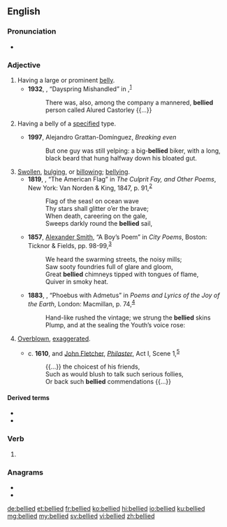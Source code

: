 ==English==

===Pronunciation===
* {{IPA|/ˈbɛlid/|lang=en}}

===Adjective===
{{en-adj|-}}

# Having a large or prominent [[belly]].
#* '''1932''', {{w|Rudyard Kipling}}, “Dayspring Mishandled” in ''{{w|Limits and Renewals}}'',<sup>[http://gutenberg.net.au/ebooks06/0603781h.html]</sup>
#*: There was, also, among the company a mannered, '''bellied''' person called Alured Castorley {{...}}
# {{lb|en|in combination}} Having a belly of a [[specified]] type.
#* '''1997''', Alejandro Grattan-Domínguez, ''Breaking even‎''
#*: But one guy was still yelping: a big-'''bellied''' biker, with a long, black beard that hung halfway down his bloated gut.
# [[swell|Swollen]], [[bulge|bulging]], or [[billow]]ing; [[bellying]].
#* '''1819''', {{w|Joseph Rodman Drake}}, “The American Flag” in ''The Culprit Fay, and Other Poems'', New York: Van Norden & King, 1847, p. 91,<sup>[https://archive.org/details/culpritfayandot01drakgoog]</sup>
#*: Flag of the seas! on ocean wave
#*: Thy stars shall glitter o’er the brave;
#*: When death, careering on the gale,
#*: Sweeps darkly round the '''bellied''' sail,
#* '''1857''', [[w:Alexander Smith (poet)|Alexander Smith]], “A Boy’s Poem” in ''City Poems'', Boston: Ticknor & Fields, pp. 98-99,<sup>[https://archive.org/details/citypoems00smitgoog]</sup>
#*: We heard the swarming streets, the noisy mills;
#*: Saw sooty foundries full of glare and gloom,
#*: Great '''bellied''' chimneys tipped with tongues of flame,
#*: Quiver in smoky heat.
#* '''1883''', {{w|George Meredith}}, “Phoebus with Admetus” in ''Poems and Lyrics of the Joy of the Earth'', London: Macmillan, p. 74,<sup>[https://archive.org/details/poemslyricsofjoy00mererich]</sup>
#*: Hand-like rushed the vintage; we strung the '''bellied''' skins
#*: Plump, and at the sealing the Youth’s voice rose:
# {{lb|en|figuratively}} [[overblown|Overblown]], [[exaggerate]]d.
#* c. '''1610''', {{w|Francis Beaumont}} and [[w:John Fletcher (playwright)|John Fletcher]], ''[[w:Philaster (play)|Philaster]]'', Act I, Scene 1,<sup>[http://www.gutenberg.org/cache/epub/10850/pg10850-images.html]</sup>
#*: {{...}} the choicest of his friends,
#*: Such as would blush to talk such serious follies,
#*: Or back such '''bellied''' commendations {{...}}

====Derived terms====
* {{l|en|black-bellied sandgrouse}}
* {{l|en|yellow-bellied}}

===Verb===
{{head|en|verb form}}

# {{en-past of|belly}}

===Anagrams===
* {{l|en|delible}}
* {{l|en|libeled}}

[[de:bellied]]
[[et:bellied]]
[[fr:bellied]]
[[ko:bellied]]
[[hi:bellied]]
[[io:bellied]]
[[ku:bellied]]
[[mg:bellied]]
[[my:bellied]]
[[sv:bellied]]
[[vi:bellied]]
[[zh:bellied]]